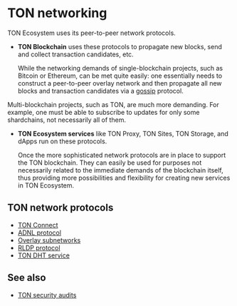 
# TON networking

TON Ecosystem uses its peer-to-peer network protocols.

- **TON Blockchain** uses these protocols to propagate new blocks, send and collect transaction candidates, etc.

  While the networking demands of single-blockchain projects, such as Bitcoin or Ethereum, can be met quite easily: one essentially needs to construct a peer-to-peer overlay network and then propagate all new blocks and transaction candidates via a [gossip](https://en.wikipedia.org/wiki/Gossip_protocol) protocol.

Multi-blockchain projects, such as TON, are much more demanding. For example, one must be able to subscribe to updates for only some shardchains, not necessarily all of them.


- **TON Ecosystem services** like TON Proxy, TON Sites, TON Storage, and dApps run on these protocols.

  Once the more sophisticated network protocols are in place to support the TON blockchain. 
  They can easily be used for purposes not necessarily related to the immediate demands of the blockchain itself, thus providing more possibilities and flexibility for creating new services in TON Ecosystem.

## TON network protocols

- [TON Connect](/v3/guidelines/ton-connect/overview/)
- [ADNL protocol](/v3/documentation/network/protocols/adnl/overview/)
- [Overlay subnetworks](/v3/documentation/network/protocols/overlay/)
- [RLDP protocol](/v3/documentation/network/protocols/rldp/)
- [TON DHT service](/v3/documentation/network/protocols/dht/ton-dht/)

## See also
- [TON security audits](/v3/concepts/dive-into-ton/ton-blockchain/security-measures/)

<Feedback />

